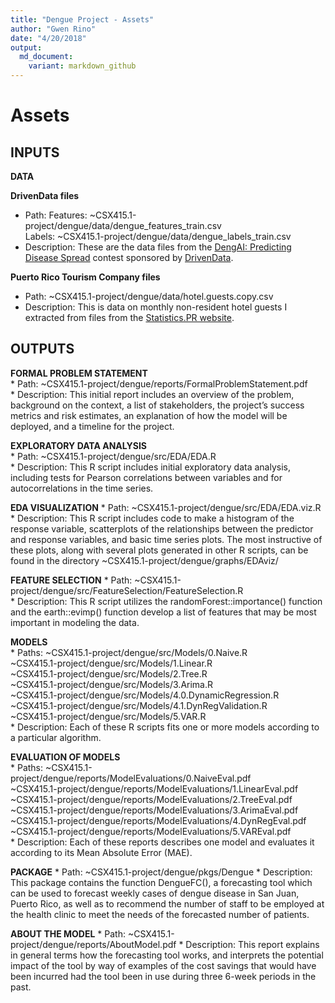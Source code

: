 ```yaml
---
title: "Dengue Project - Assets"
author: "Gwen Rino"
date: "4/20/2018"
output: 
  md_document:
    variant: markdown_github
---
```


# Assets   

## INPUTS   

**DATA**   

**DrivenData files**   

* Path: Features: ~CSX415.1-project/dengue/data/dengue_features_train.csv   
        Labels: ~CSX415.1-project/dengue/data/dengue_labels_train.csv   
* Description: These are the data files from the [DengAI: Predicting Disease Spread](https://www.drivendata.org/competitions/44/dengai-predicting-disease-spread/) contest sponsored by [DrivenData](https://www.drivendata.org/).  

**Puerto Rico Tourism Company files**  

* Path: ~CSX415.1-project/dengue/data/hotel.guests.copy.csv  
* Description: This is data on monthly non-resident hotel guests I extracted from files from the [Statistics.PR website](https://estadisticas.pr/inventario-de-estadisticas/puerto_rico_tourism_company).  


## OUTPUTS  

**FORMAL PROBLEM STATEMENT**    
* Path: ~CSX415.1-project/dengue/reports/FormalProblemStatement.pdf   
* Description: This initial report includes an overview of the problem, background on the context, a list of stakeholders, the project's success metrics and risk estimates, an explanation of how the model will be deployed, and a timeline for the project.  

**EXPLORATORY DATA ANALYSIS**  
* Path: ~CSX415.1-project/dengue/src/EDA/EDA.R  
* Description: This R script includes initial exploratory data analysis, including tests for Pearson correlations between variables and for autocorrelations in the time series.  

**EDA VISUALIZATION**
* Path: ~CSX415.1-project/dengue/src/EDA/EDA.viz.R  
* Description: This R script includes code to make a histogram of the response variable, scatterplots of the relationships between the predictor and response variables, and basic time series plots. The most instructive of these plots, along with several plots generated in other R scripts, can be found in the directory ~CSX415.1-project/dengue/graphs/EDAviz/

**FEATURE SELECTION**
* Path: ~CSX415.1-project/dengue/src/FeatureSelection/FeatureSelection.R  
* Description: This R script utilizes the randomForest::importance() function and the earth::evimp() function develop a list of features that may be most important in modeling the data.  

**MODELS**  
* Paths: ~CSX415.1-project/dengue/src/Models/0.Naive.R  
         ~CSX415.1-project/dengue/src/Models/1.Linear.R  
         ~CSX415.1-project/dengue/src/Models/2.Tree.R  
         ~CSX415.1-project/dengue/src/Models/3.Arima.R  
         ~CSX415.1-project/dengue/src/Models/4.0.DynamicRegression.R  
         ~CSX415.1-project/dengue/src/Models/4.1.DynRegValidation.R  
         ~CSX415.1-project/dengue/src/Models/5.VAR.R  
* Description: Each of these R scripts fits one or more models according to a particular algorithm.  

**EVALUATION OF MODELS**  
* Paths: ~CSX415.1-project/dengue/reports/ModelEvaluations/0.NaiveEval.pdf  
         ~CSX415.1-project/dengue/reports/ModelEvaluations/1.LinearEval.pdf  
         ~CSX415.1-project/dengue/reports/ModelEvaluations/2.TreeEval.pdf  
         ~CSX415.1-project/dengue/reports/ModelEvaluations/3.ArimaEval.pdf  
         ~CSX415.1-project/dengue/reports/ModelEvaluations/4.DynRegEval.pdf  
         ~CSX415.1-project/dengue/reports/ModelEvaluations/5.VAREval.pdf  
* Description: Each of these reports describes one model and evaluates it according to its Mean Absolute Error (MAE).  

**PACKAGE**
* Path: ~CSX415.1-project/dengue/pkgs/Dengue
* Description: This package contains the function DengueFC(), a forecasting tool which can be used to forecast weekly cases of dengue disease in San Juan, Puerto Rico, as well as to recommend the number of staff to be employed at the health clinic to meet the needs of the forecasted number of patients.

**ABOUT THE MODEL**
* Path: ~CSX415.1-project/dengue/reports/AboutModel.pdf
* Description: This report explains in general terms how the forecasting tool works, and interprets the potential impact of the tool by way of examples of the cost savings that would have been incurred had the tool been in use during three 6-week periods in the past.









